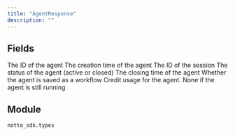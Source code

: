 ```yaml
---
title: "AgentResponse"
description: ""
---
```




## Fields

<ParamField path="agent_id" type="str" required>
  The ID of the agent
</ParamField>

<ParamField path="created_at" type="datetime" required>
  The creation time of the agent
</ParamField>

<ParamField path="session_id" type="str" required>
  The ID of the session
</ParamField>

<ParamField path="status" type="AgentStatus" required>
  The status of the agent (active or closed)
</ParamField>

<ParamField path="closed_at" type="UnionType[datetime, None]">
  The closing time of the agent
</ParamField>

<ParamField path="saved" type="bool" default="False">
  Whether the agent is saved as a workflow
</ParamField>

<ParamField path="credit_usage" type="UnionType[float, None]">
  Credit usage for the agent. None if the agent is still running
</ParamField>


## Module

`notte_sdk.types`
